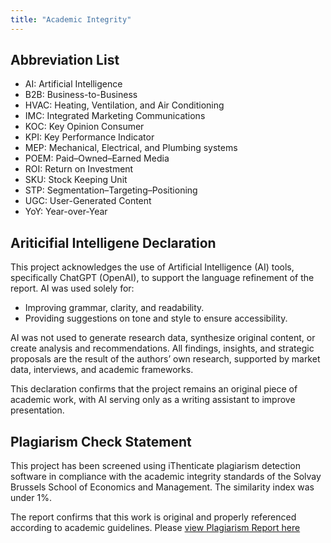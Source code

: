 ```yaml
---
title: "Academic Integrity"
---
```


## Abbreviation List

- AI: Artificial Intelligence
- B2B: Business-to-Business
- HVAC: Heating, Ventilation, and Air Conditioning
- IMC: Integrated Marketing Communications
- KOC: Key Opinion Consumer
- KPI: Key Performance Indicator
- MEP: Mechanical, Electrical, and Plumbing systems
- POEM: Paid–Owned–Earned Media
- ROI: Return on Investment
- SKU: Stock Keeping Unit
- STP: Segmentation–Targeting–Positioning
- UGC: User-Generated Content
- YoY: Year-over-Year

## Ariticifial Intelligene Declaration

This project acknowledges the use of Artificial Intelligence (AI) tools, specifically ChatGPT (OpenAI), to support the language refinement of the report. AI was used solely for:

- Improving grammar, clarity, and readability.
- Providing suggestions on tone and style to ensure accessibility.

AI was not used to generate research data, synthesize original content, or create analysis and recommendations. All findings, insights, and strategic proposals are the result of the authors’ own research, supported by market data, interviews, and academic frameworks.

This declaration confirms that the project remains an original piece of academic work, with AI serving only as a writing assistant to improve presentation.

## Plagiarism Check Statement

This project has been screened using iThenticate plagiarism detection software in compliance with the academic integrity standards of the Solvay Brussels School of Economics and Management. The similarity index was under 1%.

The report confirms that this work is original and properly referenced according to academic guidelines. Please [view Plagiarism Report here](report.pdf)
